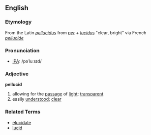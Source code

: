 == English ==
=== Etymology ===
From the Latin ''[[pellucidus]]'' from ''[[per]]'' + ''[[lucidus]]'' "clear, bright" via  French ''[[pellucide]]''

===Pronunciation===
* [[Wiktionary:Pronunciation_key|IPA]]: /pəˈluːsɪd/

=== Adjective ===
'''pellucid'''
# allowing for the [[passage]] of [[light]]; [[transparent]]
# easily [[understood]]; [[clear]]

=== Related Terms ===
*[[elucidate]]
*[[lucid]]
